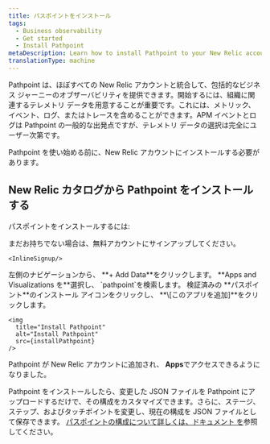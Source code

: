 ```yaml
---
title: パスポイントをインストール
tags:
  - Business observability
  - Get started
  - Install Pathpoint
metaDescription: Learn how to install Pathpoint to your New Relic account
translationType: machine
---
```



Pathpoint は、ほぼすべての New Relic アカウントと統合して、包括的なビジネス ジャーニーのオブザーバビリティを提供できます。開始するには、組織に関連するテレメトリ データを用意することが重要です。これには、メトリック、イベント、ログ、またはトレースを含めることができます。APM イベントとログは Pathpoint の一般的な出発点ですが、テレメトリ データの選択は完全にユーザー次第です。

Pathpoint を使い始める前に、New Relic アカウントにインストールする必要があります。

## New Relic カタログから Pathpoint をインストールする

パスポイントをインストールするには:

<Steps>
  <Step>
    まだお持ちでない場合は、無料アカウントにサインアップしてください。

    <InlineSignup/>
  </Step>

  <Step>
    左側のナビゲーションから、 **+ Add Data**をクリックします。
  </Step>

  <Step>
    **Apps and Visualizations を**選択し、 `pathpoint`を検索します。
  </Step>

  <Step>
    検証済みの **パスポイント**のインストール アイコンをクリックし、 **\[このアプリを追加]**をクリックします。

    <img
      title="Install Pathpoint"
      alt="Install Pathpoint"
      src={installPathpoint}
    />
  </Step>

  Pathpoint が New Relic アカウントに追加され、 **Apps**でアクセスできるようになりました。
</Steps>

Pathpoint をインストールしたら、変更した JSON ファイルを Pathpoint にアップロードするだけで、その構成をカスタマイズできます。さらに、ステージ、ステップ、およびタッチポイントを変更し、現在の構成を JSON ファイルとして保存できます。 [パスポイントの構成について詳しくは、ドキュメント を](/docs/business-observability/configure-pathpoint/)参照してください。